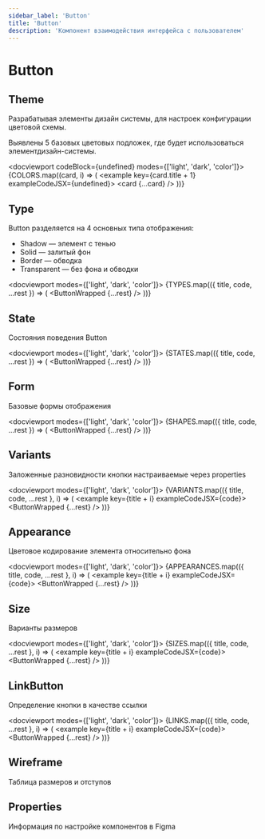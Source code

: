 ```yaml
---
sidebar_label: 'Button'
title: 'Button'
description: 'Компонент взаимодействия интерфейса с пользователем'
---
```





<headermeta
  title='Button'
  description='Компонент взаимодействия интерфейса с пользователем.'
  copywriter='@astakhov'
  copywriterLink='https://mm.pcbltools.ru/slack-export/messages/@astakhov'
  designer='@eustinov'
  designerLink='https://mm.pcbltools.ru/slack-export/messages/@eustinov'
  developer='@kaarturov'
  developerLink='https://mm.pcbltools.ru/slack-export/messages/@kaarturov'
  versions={[pkg.version]}
  actualVersion={pkg.version}
  status='Work in progress'
  info='Information'
  bitbucketLink='https://bitbucket.pcbltools.ru/bitbucket/projects/XYZ/repos/kit/browse/packages/xyz/Button'
  figmaLink='https://figma.com'
  jiraLink='https://jira.pcbltools.ru/jira/browse/XYZ-418'
  headerImage={headerImage}
/>

# Button

<versionselector versionPages={[]}>
<crutch />

## Theme

<textcolumns>
  <span>
    <p>Разрабатывая элементы дизайн системы, для настроек конфигурации цветовой схемы.</p>
  </span>

  <span>
    <p>Выявлены 5 базовых цветовых подложек, где будет использоваться элементдизайн-системы.</p>
  </span>
</textcolumns>

<docviewport codeBlock={undefined} modes={['light', 'dark', 'color']}>
  <examples>
    {COLORS.map((card, i) => (
      <example key={card.title + 1} exampleCodeJSX={undefined}>
        <card {...card} />
      </example>
    ))}
  </examples>
</docviewport>

<divider />

## Type

<textcolumns>
  <span>
    <p>Button разделяется на 4 основных типа отображения:</p>
  </span>

  <span>
    <ul>
      <li>Shadow — элемент с тенью</li>
      <li>Solid — залитый фон</li>
      <li>Border — обводка</li>
      <li>Transparent — без фона и обводки</li>
    </ul>
  </span>
</textcolumns>

<docviewport modes={['light', 'dark', 'color']}>
  <examples>
    {TYPES.map(({ title, code, ...rest }) => (
      <example key={title} exampleCodeJSX={code}>
        <card title={title}>
          <ButtonWrapped {...rest} />
        </card>
      </example>
    ))}
  </examples>
</docviewport>

<divider />

## State

<textcolumns>
  <span>
    <p>Состояния поведения Button</p>
  </span>
</textcolumns>

<docviewport modes={['light', 'dark', 'color']}>
  <examples>
    {STATES.map(({ title, code, ...rest }) => (
      <example key={title} exampleCodeJSX={code}>
        <card title={title}>
          <ButtonWrapped {...rest} />
        </card>
      </example>
    ))}
  </examples>
</docviewport>

<divider />

## Form

<textcolumns>
  <span>
    <p>Базовые формы отображения</p>
  </span>
</textcolumns>

<docviewport modes={['light', 'dark', 'color']}>
  <examples>
    {SHAPES.map(({ title, code, ...rest }) => (
      <example key={title} exampleCodeJSX={code}>
        <card title={title}>
          <ButtonWrapped {...rest} />
        </card>
      </example>
    ))}
  </examples>
</docviewport>

<divider />

## Variants

<textcolumns>
  <span>
    <p>Заложенные разновидности кнопки настраиваемые через properties</p>
  </span>
</textcolumns>

<docviewport modes={['light', 'dark', 'color']}>
  <examples>
    {VARIANTS.map(({ title, code, ...rest }, i) => (
      <example key={title + i} exampleCodeJSX={code}>
        <card title={title}>
          <ButtonWrapped {...rest} />
        </card>
      </example>
    ))}
  </examples>
</docviewport>

<divider />

## Appearance

<textcolumns>
  <span>
    <p>Цветовое кодирование элемента относительно фона</p>
  </span>
</textcolumns>

<docviewport modes={['light', 'dark', 'color']}>
  <examples>
    {APPEARANCES.map(({ title, code, ...rest }, i) => (
      <example key={title + i} exampleCodeJSX={code}>
        <card title={title}>
          <ButtonWrapped {...rest} />
        </card>
      </example>
    ))}
  </examples>
</docviewport>

<divider />

## Size

<textcolumns>
  <span>
    <p>Варианты размеров</p>
  </span>
</textcolumns>

<docviewport modes={['light', 'dark', 'color']}>
  <examples>
    {SIZES.map(({ title, code, ...rest }, i) => (
      <example key={title + i} exampleCodeJSX={code}>
        <card title={title}>
          <ButtonWrapped {...rest} />
        </card>
      </example>
    ))}
  </examples>
</docviewport>

<divider />

## LinkButton

<textcolumns>
  <span>
    <p>Определение кнопки в качестве ссылки</p>
  </span>
</textcolumns>

<docviewport modes={['light', 'dark', 'color']}>
  <examples>
    {LINKS.map(({ title, code, ...rest }, i) => (
      <example key={title + i} exampleCodeJSX={code}>
        <card title={title}>
          <ButtonWrapped {...rest} />
        </card>
      </example>
    ))}
  </examples>
</docviewport>

<divider />

## Wireframe

<textcolumns>
  <span>
    <p>Таблица размеров и отступов</p>
  </span>
</textcolumns>

<docviewport modes={[]}>
  <wireframe
    src={{
      light: wireframeImage,
      dark: wireframeImage,
      color: wireframeImage,
    }}
  />

  <table data={TABLE} />
</docviewport>

<divider />

## Properties

<textcolumns>
  <span>
    <p>Информация по настройке компонентов в Figma</p>
  </span>
</textcolumns>

<docviewport modes={[]}>
  <swiper slides={FIGMA_SETTINGS} />
</docviewport>

</versionselector>
